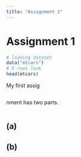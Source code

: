 ```yaml
---
title: "Assignment 1"
---
```


# Assignment 1

```r
# loading dataset
data("mtcars")
# 5 rows look
head(mtcars)
```

My first assig

```r

```

nment has two parts.

```r

```

## (a)

## (b)
